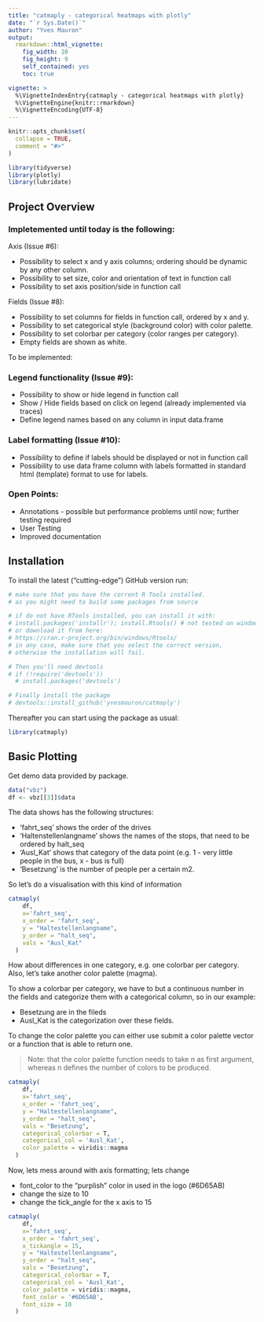 ```yaml
---
title: "catmaply - categorical heatmaps with plotly"
date: "`r Sys.Date()`"
author: "Yves Mauron"
output: 
  rmarkdown::html_vignette:
    fig_width: 10
    fig_height: 9
    self_contained: yes
    toc: true

vignette: >
  %\VignetteIndexEntry{catmaply - categorical heatmaps with plotly}
  %\VignetteEngine{knitr::rmarkdown}
  %\VignetteEncoding{UTF-8}
---
```

<!--
output:
 html_document:
  fig_width: 10
  fig_height: 9
  self_contained: yes
  toc: true
---

%\VignetteEngine{knitr::rmarkdown}
%\VignetteIndexEntry{Introduction to heatmaply}
-->
```r
knitr::opts_chunk$set(
  collapse = TRUE,
  comment = "#>"
)
```

```r
library(tidyverse)
library(plotly)
library(lubridate)
```

## Project Overview

### Impletemented until today is the following:

Axis  (Issue #6):

- Possibility to select x and y axis columns; ordering should be dynamic by any other column.
- Possibility to set size, color and orientation of text in function call
- Possibility to set axis position/side in function call

Fields  (Issue #8):

- Possibility to set columns for fields in function call, ordered by x and y.
- Possibility to set categorical style (background color) with color palette.
- Possibility to set colorbar per category (color ranges per category).
- Empty fields are shown as white.

To be implemented:

### Legend functionality (Issue #9):

- Possibility to show or hide legend in function call
- Show / Hide fields based on click on legend (already implemented via traces)
- Define legend names based on any column in input data.frame

### Label formatting (Issue #10):

- Possibility to define if labels should be displayed or not in function call
- Possibility to use data frame column with labels formatted in standard html (template) format to use for labels.

### Open Points:

- Annotations - possible but performance problems until now; further testing required
- User Testing
- Improved documentation

## Installation

To install the latest ("cutting-edge") GitHub version run:

```r
# make sure that you have the corrent R Tools installed.
# as you might need to build some packages from source

# if do not have RTools installed, you can install it with:
# install.packages('installr'); install.Rtools() # not tested on windows
# or download it from here:
# https://cran.r-project.org/bin/windows/Rtools/
# in any case, make sure that you select the correct version, 
# otherwise the installation will fail.

# Then you'll need devtools
# if (!require('devtools'))
  # install.packages('devtools')

# Finally install the package
# devtools::install_github('yvesmauron/catmaply')
```

Thereafter you can start using the package as usual:

```r
library(catmaply)
```

## Basic Plotting

Get demo data provided by package.

```r
data("vbz")
df <- vbz[[3]]$data
```

The data shows has the following structures:

- 'fahrt_seq' shows the order of the drives
- 'Haltenstellenlangname' shows the names of the stops, that need to be ordered by halt_seq
- 'Ausl_Kat' shows that category of the data point (e.g. 1 - very little people in the bus, x - bus is full)
- 'Besetzung' is the number of people per a certain m2.

So let's do a visualisation with this kind of information

```r
catmaply(
    df,
    x='fahrt_seq',
    x_order = 'fahrt_seq',
    y = "Haltestellenlangname",
    y_order = "halt_seq",
    vals = "Ausl_Kat"
  )
```

How about differences in one category, e.g. one colorbar per category. Also, let's take another color palette (magma).

To show a colorbar per category, we have to but a continuous number in the fields and categorize them with a categorical column, so in our example:

- Besetzung are in the fileds
- Ausl_Kat is the categorization over these fields.

To change the color palette you can either use submit a color palette vector or a function that is able to return one.

> Note: that the color palette function needs to take n as first argument, whereas n defines the number of colors to be produced.

```r
catmaply(
    df,
    x='fahrt_seq',
    x_order = 'fahrt_seq',
    y = "Haltestellenlangname",
    y_order = "halt_seq",
    vals = "Besetzung",
    categorical_colorbar = T,
    categorical_col = 'Ausl_Kat',
    color_palette = viridis::magma
  )
```

Now, lets mess around with axis formatting; lets change

- font_color to the "purplish" color in used in the logo (#6D65AB)
- change the size to 10
- change the tick_angle for the x axis to 15


```r
catmaply(
    df,
    x='fahrt_seq',
    x_order = 'fahrt_seq',
    x_tickangle = 15,
    y = "Haltestellenlangname",
    y_order = "halt_seq",
    vals = "Besetzung",
    categorical_colorbar = T,
    categorical_col = 'Ausl_Kat',
    color_palette = viridis::magma,
    font_color = '#6D65AB',
    font_size = 10
  )
```
